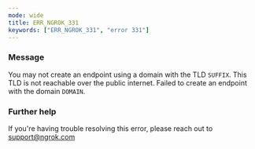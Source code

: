 ```yaml
---
mode: wide
title: ERR_NGROK_331
keywords: ["ERR_NGROK_331", "error 331"]
---
```


### Message

You may not create an endpoint using a domain with the TLD `SUFFIX`. This TLD is not reachable over the public internet. Failed to create an endpoint with the domain `DOMAIN`.

### Further help

If you're having trouble resolving this error, please reach out to [support@ngrok.com](mailto:support@ngrok.com?subject=Help%20with%20ERR_NGROK_331)
